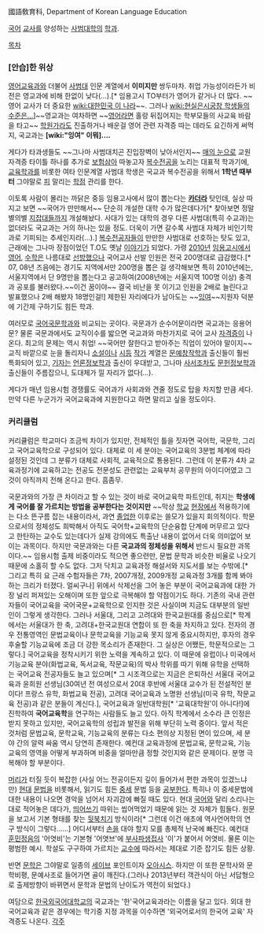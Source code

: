 國語敎育科, Department of Korean Language Education

[[국어]] [[교사]]를 양성하는 [[사범대학]]의 [[학과]].


[[목차]]

=== [안습]한 위상 ===
[[영어교육과]]와 더불어 [[사범대]] 인문 계열에서 '''이미지만''' 쌍두마차. 취업 가능성이라든가 비전은 영교과에 비해 한없이 낮다(…).[* 임용고시 TO부터가 영어가 같거나 더 많다. ~~영어 교사가 더 중요한 [[wiki:대한민국 이 나라]]~~. 그러나 [[wiki:현실은시궁창 학생들의 수준은...]]]~~영교과는 여차하면 ~~[[영어]]라면 홀랑 뒤집어지는 학부모들의 사교육 바람을 타고~~ [[학원]]가라도 진출하거나 배운걸 영어 관련 자격증 따는 데라도 요긴하게 써먹지, 국교과는 '''[wiki:"잉여" 이뭐]….'''

게다가 타과생들도 ~~그나마 사범대치곤 진입장벽이 낮아서인지~~ [[매의 눈]]으로 교원자격증 타이틀 하나를 추가로 [[보험]]삼아 따놓고자 [[복수전공]]을 노리는 대표적 학과기에, [[교육학과]]를 비롯한 여타 인문계열 사범대 학생은 국교과 복수전공을 위해서 '''1학년 때부터''' 그야말로 [[피]] 말리는 [[학점]] 관리를 한다.

이토록 사람이 몰리는 까닭은 중등 임용고사에서 많이 뽑는다는 '''[[카더라]]''' 탓인데, 실상 따지고 보면 ~~국어가 만만해서~~ 단순히 개설한 대학 수가 많은데다가[* 찾아보면 정말 별의별 [[지잡대]]들까지 개설해놨다. 사대가 있는 대학의 경우 다른 사범대(특히 수교과)는 없더라도 국교과는 거의 하나는 있을 정도. 더욱이 가면 갈수록 사범대 자체가 비인기학과로 기피되는 추세인지라(…).] [[복수전공]]자들이 만만한 사범대로 선호하는 탓도 있고, 근래에는 그나마 장점이었던 T.O도 옛날 [[이야기]]가 되었다. 가령 [[2010년]] [[임용고시]]에서 [[영어]], [[수학]]은 나름대로 [[선방]]했으나 국어교사 선발 인원은 전국 200명대로 급감했다.[* 07, 08년 즈음에는 경기도 지역에서만 200명을 뽑은 걸 생각해보면 특히 2010년에는, 서울지역에서 단 9명만을 뽑는다고 공고하여(2008년에는 서울지역 100명 이상) 충격과 공포를 불러왔다.~~이건 꿈이야~~ 결국 비난을 못 이기고 인원을 2배로 늘린다고 발표했으나 2배 해봤자 18명인걸!] 제한된 자리에다가 남아도는 ~~[[잉여]]~~지원자 덕분에 기간제 구하기도 힘든 학과.

여러모로 [[국어국문학과]]와 비교되는 곳이다. 국문과가 순수어문이라면 국교과는 응용어문? 물론 국문과에서도 교직이수를 밟으면 국교과와 마찬가지로 국어 교사 [[자격증]]이 나온다. 최고의 문제는 역시 취업! ~~국어만 잘한다고 받아주는 직업이 있어야 말이지~~ 교직 바깥으로 눈을 돌리자니 [[소설]]이나 [[시]]등 [[작가]] 계열은 [[문예창작학과]] 출신들이 훨씬 특화되어 있고, [[기자]]는 [[언론정보학과]] 출신이 우대받고, 그나마 [[사서]]조차도 [[문헌정보학과]] 출신들이 주름잡으니, 도대체가 낄 자리가 없다(…).

게다가 매년 임용시험 경쟁률도 국어과가 사회과와 견줄 정도로 탑을 차지할 만큼 세다. 만약 다른 누군가가 국어교육과에 지원한다고 하면 말리고 싶을 정도이다.
=== 커리큘럼 ===
커리큘럼은 학교마다 조금씩 차이가 있지만, 전체적인 틀을 짓자면 국어학, 국문학, 그리고 국어교육학으로 구성되어 있다. 대체로 이 세 분야는 국어교육의 3분법 체계에 따라 설정된 것인데 그 분류가 대체로 사회적, 교육적으로 통용된다. 그런데 이 분류가 4차 교육과정기에 교육하고는 전공도 전문성도 관련없는 교육부처 공무원의 아이디어였고 그것이 아직까지 전해 온다고 한다. 흠좀무.

국문과와의 가장 큰 차이라고 할 수 있는 것이 바로 국어교육학 파트인데, 취지는 '''학생에게 국어를 잘 가르치는 방법을 공부한다는 것이지만''' ~~막상 [[학교]] [[현장]]에서 적용하기에는 다소 뜬구름 잡는 내용이라서, 과연 [[졸업]]한 이후로는 쓸모가 있을지 회의적이다. 학문으로서의 정체성도 희박해서 아직도 국어학+교육학의 단순융합 단계에 머무르고 있다고 한탄하는 교수도 있는데다가 실제 강의에도 특출난 내용이 없어서 더욱 의미없어 보이는 과목이다. 하지만 국문과와는 다른 '''국교과의 정체성을 위해서''' 반드시 필요한 과목이다.~~ 임용시험 출제 비중이라도 적으면 좋으련만, 문법 문학과 비슷한 비율로 나오기 때문에 소홀히 할 수도 없다. 그저 닥치고 교육과정 해설서와 지도서를 보는 수밖에.[* 그리고 특히 요 근래 수험자들은 7차, 2007개정, 2009개정 교육과정 3개를 함께 봐야 하는 크리가 터졌다. 얼씨구나]
위에서 삭제선을 그어 놓은 부분이 국어교육과에 대한 가장 널리 퍼져있는 오해이며 또한 앞으로 극복해야 할 약점이기도 하다. 기존의 국내 관련자들이 국어교육을 국어국문+교육학으로 인지한 것은 사실이며 지금도 대부분의 일반인이 그렇게 생각한다. 그러나 서울대, 그리고 고려대와 한국교원대를 중심으로[* 학계에서는 서울대가 한 축, 고려대+한국교원대 연합이 또 한 축을 차지하고 있다. 전자의 경우 전통영역인 문법교육이나 문학교육을 기능교육 못지 않게 중요시하지만, 후자의 경우 후술할 기능교육에 조금 더 강한 목소리가 존재한다. 그 실상은 어쨌든, 학문적으로는 그렇다.] 국어교육을 정착시키기 위한 노력을 계속하고 있다. 이 때문에 유럽이나 미국에서 기능교육 분야(화법교육, 독서교육, 작문교육)의 박사 학위를 따기 위해 유학을 선택하는 국어교육 전공자들도 늘고 있으며[* 그 시조격으로는 지금은 은퇴하신 서울대 국어교육과 윤희원 선생님(30여년 전 여성으로서 20대 후반에 서울대 교수가 된 전설적인 분이다! 프랑스 유학, 화법교육 전공), 고려대 국어교육과 노명완 선생님(미국 유학, 작문교육 전공)과 같은 분들이 계신다.], 국어교육과 일반대학원[* '교육대학원'이 아니다!]에 진학하여 '''국어교육학'''을 연구하는 사람들도 늘고 있다. 아직 학계에서 소수라 큰 인정은 받지 못하고 있지만, 국어교육학의 성립과 발전을 위해 부단히 노력 중이다.  
앞서 적은 것처럼 문법교육, 문학교육, 기능교육의 분류는 다소 편의상 지정된 면이 있으며, 세 분야 간의 알력 싸움 역시 당연히 존재한다. 예컨대 교육과정에 문법교육, 문학교육, 기능교육의 영역을 어떻게 부과하며 비중을 얼마만큼 정할 것인지와 같은 문제이다. 분명 극복해야 할 부분이다. 

[[머리]]가 터질 듯이 복잡한 (사실 어느 전공이든지 깊이 들어가서 편한 과목이 있겠느냐만) [[현대]] [[문법]]을 비롯해서, 읽기도 힘든 [[중세]] 문법 등을 [[공부]]한다. 특히나 이 중세문법에 대한 내용이 나오면 경악을 넘어서 자괴감에 빠질 때도 있다. 현대 [[국어]]와 달리 소리나는 대로 적어놓은 데다가, [[띄어쓰기]] 따위는 씹어먹었기 때문에 읽는 것 자체가 힘들다. 원문을 보고서 기본 형태를 찾는 [[뒷북]]치기 방식이라[* 그런데 이건 애초에 역사언어학의 연구 방식이 그렇다......] 어디서부터 [[손]]을 대야 할지 모를 총체적 난국에 빠진다. 예컨대 [[훈민정음]]의 '어엿비'는 기본형 '어엿브'에 [[부사]]파생[[접사]] '이'가 붙어서 어엿비. 물론 이는 평범한 예시. 학설도 구구하여 가르치는 [[교수]]에 따라서는 제대로 기준 잡기도 힘든 상황.

반면 [[문학]]은 그야말로 일종의 [[세이브]] 포인트이자 [[오아시스]]. 하지만 이 또한 문학사와 문학비평, 문예사조로 들어가면 골이 깨진다.(그러나 2013년부터 객관식이 아닌 서답형으로 출제방향이 바뀌면서 문학과 문법의 난이도가 역전이 되었다.)

여담으로 [[한국외국어대학교]]의 국교과는 '한'국어교육과라는 이름을 달고 있다. 외대 한국어교육과 같은 경우에는 학기중 지정 과목을 이수하면 '외국어로서의 한국어 교육' 자격증도 나온다.
[[각주]]
